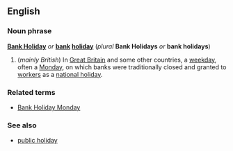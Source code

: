==English==
===Noun phrase===
'''[[Bank Holiday]]''' ''or'' '''[[bank]] [[holiday]]''' (''plural'' '''Bank Holidays''' ''or'' '''bank holidays''')

#(''mainly British'') In [[Great Britain]] and some other countries, a [[weekday]], often a [[Monday]], on which banks were traditionally closed and granted to [[worker]]s as a [[national holiday]].

===Related terms===
*[[Bank Holiday Monday]]

===See also===
*[[public holiday]]